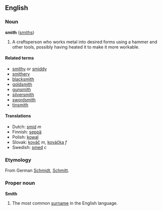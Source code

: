 ==English==
===Noun===
'''smith''' ([[smiths]])

#A craftsperson who works metal into desired forms using a hammer and other tools, possibly having heated it to make it more workable.

====Related terms====
<!-- [[smithereens]] ? -->
*[[smithy]] or [[smiddy]]
*[[smithery]]
*[[blacksmith]]
*[[goldsmith]]
*[[gunsmith]]
*[[silversmith]]
*[[swordsmith]]
*[[tinsmith]]

====Translations====
*Dutch: [[smid]] ''m''
*Finnish: [[seppä]]
*Polish: [[kowal]]
*Slovak: [[kováč]] ''m'', [[kováčka]] ''f''
*Swedish: [[smed]] ''c''

===Etymology===
From German [[Schmidt]], [[Schmitt]].

===Proper noun===
'''Smith'''

#The most common [[surname]] in the English language.